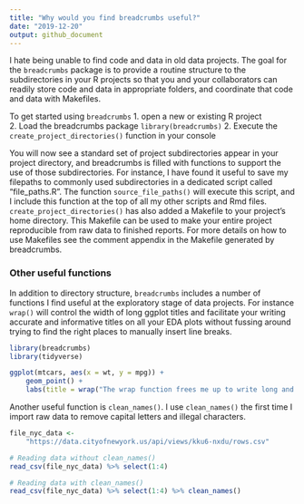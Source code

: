 ```yaml
---
title: "Why would you find breadcrumbs useful?"
date: "2019-12-20"
output: github_document
---
```


I hate being unable to find code and data in old data projects. The goal for the `breadcrumbs` package is to provide a routine structure to the subdirectories in your R projects so that you and your collaborators can readily store code and data in appropriate folders, and coordinate that code and data with Makefiles. 

To get started using `breadcrumbs`
1. open a new or existing R project  
2. Load the breadcrumbs package `library(breadcrumbs)`
2. Execute the `create_project_directories()` function in your console

You will now see a standard set of project subdirectories appear in your project directory, and breadcrumbs is filled with functions to support the use of those subdirectories. For instance, I have found it useful to save my filepaths to commonly used subdirectories in a dedicated script called "file_paths.R". The function `source_file_paths()` will execute this script, and I include this function at the top of all my other scripts and Rmd files. `create_project_directories()` has also added a Makefile to your project's home directory. This Makefile can be used to make your entire project reproducible from raw data to finished reports. For more details on how to use Makefiles see the comment appendix in the Makefile generated by breadcrumbs. 

### Other useful functions
In addition to directory structure, `breadcrumbs` includes a number of functions I find useful at the exploratory stage of data projects. For instance `wrap()` will control the width of long ggplot titles and facilitate your writing accurate and informative titles on all your EDA plots without fussing around trying to find the right places to manually insert line breaks. 
```r
library(breadcrumbs)
library(tidyverse)

ggplot(mtcars, aes(x = wt, y = mpg)) + 
	geom_point() + 
	labs(title = wrap("The wrap function frees me up to write long and informative titles on my plots without having to troubleshoot the placement of linebreaks. This is useful since I often forget what I once found useful about a plot.", 80))
```

Another useful function is `clean_names()`. I use `clean_names()` the first time I import raw data to remove capital letters and illegal characters. 
```r
file_nyc_data <- 
    "https://data.cityofnewyork.us/api/views/kku6-nxdu/rows.csv"

# Reading data without clean_names()
read_csv(file_nyc_data) %>% select(1:4)
```

```r
# Reading data with clean_names()
read_csv(file_nyc_data) %>% select(1:4) %>% clean_names()
```

